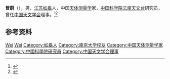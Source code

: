 '''冒蔚'''（{{bd|1937年|}}），男，[[江苏|江苏]][[如皋|如皋]]人，中国[[天体测量学|天体测量学]]家，[[中国科学院云南天文台|中国科学院云南天文台]]研究员，曾任[[中国天文学会|中国天文学会]]理事。<ref>{{Cite book|title=中华当代文化名人大辞典|author=张品兴, 殷登祥, 陈有进等主编|publisher=中国广播电视出版社|year=1992|isbn=9787504315137|location=北京|pages=}}</ref><ref>{{Cite book|title=二十世纪中国名人辞典|author=蔡开松, 于信凤主编; 曾卓明, 周溯源, 赵书刚副主编|publisher=辽宁人民出版社|year=1991|isbn=|location=沈阳|pages=}}</ref>

== 参考资料 ==
{{reflist}}

{{中国人物小作品}}
{{Navboxes
| title  = 冒蔚在[[中国天文学会|中国天文学会]]的职务
| list1  =
{{中国天文学会第五届理事会}}
}}

{{Authority control}}
{{DEFAULTSORT:Mao冒}}
[[Category:冒姓|Wei]]
[[Category:如皋冒氏|Wei]]
[[Category:如皋人|Category:如皋人]]
[[Category:南京大学校友|Category:南京大学校友]]
[[Category:中国天体测量学家|Category:中国天体测量学家]]
[[Category:中國科學院研究員|Category:中國科學院研究員]]
[[Category:中国天文学会理事|Category:中国天文学会理事]]